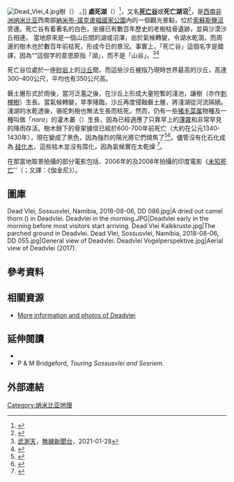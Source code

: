 [[File:Dead_Vlei_4.jpg|thumb]]樹（''{{tsl|en|Vachellia erioloba}}''） 。]]
'''處死湖'''（{{lang-af|Deadvlei}}）<ref name="bee1955">{{cite web |url=http://bee1955.blogspot.com/2013/07/4acacia.html?m=1 |title=納米比亞之旅(4)─沙漠樹王「刺槐」（Acacia） |date=2013-07-29 |access-date=2021-01-28 |language=zh-hant }}</ref>，又名'''[[死亡谷|死亡谷]]'''或'''死亡湖沼'''<ref>{{cite web |url=http://africa.go2c.info/view.php?doc=naSossusvleiDeadvlei |title=Namibia（納米比亞／那比亞）：Deadvlei（死亡谷） |wirk=探索非洲 |access-date=2021-01-28 |language=zh-hant |archive-date=2021-02-07 |archive-url=https://web.archive.org/web/20210207113235/http://africa.go2c.info/view.php?doc=naSossusvleiDeadvlei |dead-url=no }}</ref>，是[[西南非洲|西南非洲]][[纳米比亚|纳米比亚]]西南部[[納米布-諾克盧福國家公園|納米布-諾克盧福國家公園]]內的一個觀光景點，位於[[索蘇斯鹽沼|索蘇斯鹽沼]]旁邊。死亡谷有着著名的白色{{tsl|en|Claypan|磐土層}}，坐擁已有數百年歷史的老樹枯骨遺跡，並與沙漠沙丘相連。
當地原來是一個山丘間的湖或沼澤，由於氣候轉變，令湖水乾涸，而周邊的樹木也於數百年前枯死，形成今日的景況。事實上，「死亡谷」這個名字是錯譯，因為“{{lang|af|vlei}}”這個字的意思原指「湖」，而不是「山谷」。<ref>[[武測天|武測天]]，[[無線新聞台|無線新聞台]]，2021-01-28</ref><ref name="isbn0-624-00533-X">{{cite book |author1=Bosman, D. B. |author2=Van der Merwe I. W. |author3=Hiemstra, L. W. |name-list-style=amp |title=Tweetalige Woordeboek Afrikaans-Engels |publisher=Tafelberg-uitgewers |year=1984 |isbn=0-624-00533-X }}</ref>

死亡谷位處於一座[[砂岩|砂岩]]上的[[沙丘|沙丘]]間，而這些沙丘被指乃現時世界最高的沙丘，高達300–400公尺，平均也有350公尺高。

磐土層形式於雨後，當{{tsl|en|Tsauchab}}河泛濫之後，在沙丘上形成大量短暫的淺池，讓{{tsl|en|Vachellia erioloba|骆驼刺}}樹（亦作[[刺槐|刺槐樹]]{{r|bee1955}}）生長。當氣候轉變，旱季降臨，沙丘再度侵蝕磐土層，將淺湖從河流隔絕。淺湖的水乾透後，骆驼刺樹也無法生長而枯死。然而，仍有一些[[猪毛菜属|猪毛菜属]]物種及一種叫做「''nara''」的灌木叢（''{{tsl|en|Acanthosicyos horridus}}''）生長，因為已經適應了只靠早上的[[薄霧|薄霧]]和非常罕見的降雨存活。樹木餘下的骨架據信已經於600-700年前死亡（大約在公元1340-1430年），現在變成了黑色，因為強烈的陽光將它們燒焦了<ref>{{cite journal |pages=769–82 |doi=10.1016/S0277-3791(01)00126-3 |title=How dry was dry?—Late Pleistocene palaeoclimates in the Namib Desert |year=2002 |last1=Lancaster |first1=Nicholas |journal=Quaternary Science Reviews |volume=21 |issue=7}}</ref><ref>{{cite journal |last1=Brook |first1=G. A. |last2=Srivastava |first2=P. |last3=Marais |first3=E. |year=2006 |title=Characteristics and OSL minimum ages of relict fluvial deposits near Sossus Vlei, Tsauchab River, Namibia, and a regional climate record for the last 30 ka |journal=''[[Journal_of_Quaternary_Science|Journal of Quaternary Science]]'' |volume=21 |issue=4 |pages=347-362 |doi=10.1002/jqs.977 |language=en }}</ref>。儘管沒有化石化成為 [[硅化木|硅化木]]，這些枯木並沒有腐化，因為氣候實在太乾燥 <ref>{{cite book |last1=Bridgeford |first1=P |last2=Bridgeford |first2=M | title = Touring Sesriem and Sossusvlei | publisher = P & M Bridgeford | location = Walvis Bay, Namibia | year = 2006 | isbn = 99916-30-77-5 }}</ref>。

在那當地取景拍攝的部分電影包括''{{tsl|en|The Cell||The Cell}}''、2006年的''{{tsl|en|The Fall (2006 film)||The Fall}}''及2008年拍攝的印度電影《[[未知死亡|未知死亡]]''（{{lang|en|Ghajini}}；又譯：《伽金尼》）。

== 圖庫 ==
<gallery>
Dead Vlei, Sossusvlei, Namibia, 2018-08-06, DD 086.jpg|A dried out camel thorn (''{{tsl|en|Vachellia erioloba||Vachellia erioloba}}'') in Deadvlei.
Deadvlei in the morning.JPG|Deadvlei early in the morning before most visitors start arriving.
Dead Vlei Kalkkruste.jpg|The parched ground in Deadvlei.
Dead Vlei, Sossusvlei, Namibia, 2018-08-06, DD 055.jpg|General view of Deadvlei.
Deadvlei Vogelperspektive.jpg|Aerial view of Deadvlei (2017).
</gallery>

== 參考資料 ==
{{Reflist}}

== 相關資源 ==
*[http://www.sossusvlei.org/attractions/deadvlei/ More information and photos of Deadvlei] {{Wayback|url=http://www.sossusvlei.org/attractions/deadvlei/ |date=20210226143406 }}

== 延伸閱讀 ==
*{{cite journal |pages=769–82 |doi=10.1016/S0277-3791(01)00126-3 |title=How dry was dry?—Late Pleistocene palaeoclimates in the Namib Desert |year=2002 |last1=Lancaster |first1=Nicholas |journal=Quaternary Science Reviews |volume=21 |issue=7}}
*P & M Bridgeford, ''Touring Sossusvlei and Sesriem''. {{ISBN|99916-30-77-5}}

== 外部連結 ==
{{coord|24|45|35|S|15|17|31|E|display=title}}
{{Commons category|Dead Vlei}}

[[Category:纳米比亚地理|Category:纳米比亚地理]]